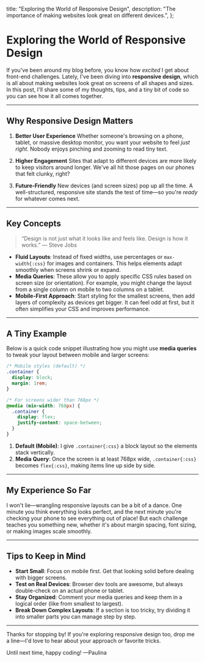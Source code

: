 
  title: "Exploring the World of Responsive Design",
  description:
    "The importance of making websites look great on different devices.",
};

# Exploring the World of Responsive Design

<PublicationDate date="2025-02-04T00:00:00Z" />

If you've been around my blog before, you know how _excited_ I get about front-end challenges. Lately, I've been diving into **responsive design**, which is all about making websites look great on screens of all shapes and sizes. In this post, I'll share some of my thoughts, tips, and a tiny bit of code so you can see how it all comes together.

---

## Why Responsive Design Matters

1. **Better User Experience**
   Whether someone's browsing on a phone, tablet, or massive desktop monitor, you want your website to feel _just right_. Nobody enjoys pinching and zooming to read tiny text.

2. **Higher Engagement**
   Sites that adapt to different devices are more likely to keep visitors around longer. We've all hit those pages on our phones that felt clunky, right?

3. **Future-Friendly**
   New devices (and screen sizes) pop up all the time. A well-structured, responsive site stands the test of time—so you're _ready_ for whatever comes next.

---

## Key Concepts

> “Design is not just what it looks like and feels like. Design is how it works.”
> — Steve Jobs

- **Fluid Layouts**: Instead of fixed widths, use percentages or `max-width{:css}` for images and containers. This helps elements adapt smoothly when screens shrink or expand.
- **Media Queries**: These allow you to apply specific CSS rules based on screen size (or orientation). For example, you might change the layout from a single column on mobile to two columns on a tablet.
- **Mobile-First Approach**: Start styling for the smallest screens, then add layers of complexity as devices get bigger. It can feel odd at first, but it often simplifies your CSS and improves performance.

---

## A Tiny Example

Below is a quick code snippet illustrating how you might use **media queries** to tweak your layout between mobile and larger screens:

```css
/* Mobile styles (default) */
.container {
  display: block;
  margin: 1rem;
}

/* For screens wider than 768px */
@media (min-width: 768px) {
  .container {
    display: flex;
    justify-content: space-between;
  }
}
```

1. **Default (Mobile)**: I give `.container{:css}` a block layout so the elements stack vertically.
2. **Media Query**: Once the screen is at least 768px wide, `.container{:css}` becomes `flex{:css}`, making items line up side by side.

---

## My Experience So Far

I won't lie—wrangling responsive layouts can be a bit of a dance. One minute you think everything looks perfect, and the next minute you're checking your phone to see everything out of place! But each challenge teaches you something new, whether it's about margin spacing, font sizing, or making images scale smoothly.

---

## Tips to Keep in Mind

- **Start Small**: Focus on mobile first. Get that looking solid before dealing with bigger screens.
- **Test on Real Devices**: Browser dev tools are awesome, but always double-check on an actual phone or tablet.
- **Stay Organized**: Comment your media queries and keep them in a logical order (like from smallest to largest).
- **Break Down Complex Layouts**: If a section is too tricky, try dividing it into smaller parts you can manage step by step.

---

Thanks for stopping by! If you're exploring responsive design too, drop me a line—I'd love to hear about your approach or favorite tricks.

Until next time, happy coding!
—Paulina
